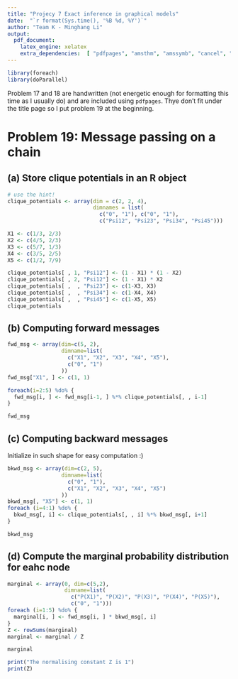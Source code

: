 ```yaml
---
title: "Projecy 7 Exact inference in graphical models"
date:  "`r format(Sys.time(), '%B %d, %Y')`"
author: "Team K - Minghang Li"
output:
  pdf_document:
    latex_engine: xelatex
    extra_dependencies:  [ "pdfpages", "amsthm", "amssymb", "cancel", "kpfonts", "unicode-math" ]
---
```


```r
library(foreach)
library(doParallel)
```
Problem 17 and 18 are handwritten (not energetic enough for formatting this time as I usually do) and are included using `pdfpages`. Thye don't fit under the title page so I put problem 19 at the beginning.

# Problem 19: Message passing on a chain

## (a) Store clique potentials in an R object

```r
# use the hint!
clique_potentials <- array(dim = c(2, 2, 4), 
                           dimnames = list(
                             c("0", "1"), c("0", "1"),
                             c("Psi12", "Psi23", "Psi34", "Psi45")))

```

```r
X1 <- c(1/3, 2/3)
X2 <- c(4/5, 2/3)
X3 <- c(5/7, 1/3)
X4 <- c(3/5, 2/5)
X5 <- c(1/2, 7/9)
```

```r
clique_potentials[ , 1, "Psi12"] <- (1 - X1) * (1 - X2)
clique_potentials[ , 2, "Psi12"] <- (1 - X1) * X2
clique_potentials[ ,  , "Psi23"] <- c(1-X3, X3)
clique_potentials[ ,  , "Psi34"] <- c(1-X4, X4)
clique_potentials[ ,  , "Psi45"] <- c(1-X5, X5)
clique_potentials
```

## (b) Computing forward messages

```r
fwd_msg <- array(dim=c(5, 2),
                 dimname=list(
                   c("X1", "X2", "X3", "X4", "X5"),
                   c("0", "1")
                 ))
fwd_msg["X1", ] <- c(1, 1)

foreach(i=2:5) %do% {
  fwd_msg[i, ] <- fwd_msg[i-1, ] %*% clique_potentials[, , i-1] 
}
```

```r
fwd_msg
```

## (c) Computing backward messages


Initialize in such shape for easy computation :)

```r
bkwd_msg <- array(dim=c(2, 5),
                 dimname=list(
                   c("0", "1"),
                   c("X1", "X2", "X3", "X4", "X5")
                 ))
bkwd_msg[, "X5"] <- c(1, 1)
foreach (i=4:1) %do% {
  bkwd_msg[, i] <- clique_potentials[, , i] %*% bkwd_msg[, i+1]
}
```

```r
bkwd_msg
```
## (d) Compute the marginal probability distribution for eahc node

```r
marginal <- array(0, dim=c(5,2),
                  dimname=list(
                    c("P(X1)", "P(X2)", "P(X3)", "P(X4)", "P(X5)"),
                    c("0", "1")))
foreach (i=1:5) %do% {
  marginal[i, ] <- fwd_msg[i, ] * bkwd_msg[, i]
}
Z <- rowSums(marginal)
marginal <- marginal / Z
```
```r
marginal
```

```r
print("The normalising constant Z is 1")
print(Z)
```

\includepdf[pages=-]{smcb_project7.pdf}